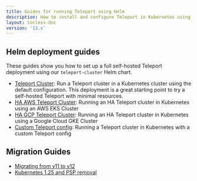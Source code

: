 ```yaml
---
title: Guides for running Teleport using Helm
description: How to install and configure Teleport in Kubernetes using Helm
layout: tocless-doc
version: '13.x'
---
```


## Helm deployment guides

These guides show you how to set up a full self-hosted Teleport deployment using
our `teleport-cluster` Helm chart.

- [Teleport Cluster](/docs/ver/13.x/deploy-a-cluster/helm-deployments/kubernetes-cluster): Run a Teleport cluster in a Kubernetes cluster using
  the default configuration. This deployment is a great starting point to try a self-hosted
  Teleport with minimal resources.
- [HA AWS Teleport Cluster](/docs/ver/13.x/deploy-a-cluster/helm-deployments/aws): Running an HA Teleport cluster in Kubernetes using an AWS EKS Cluster
- [HA GCP Teleport Cluster](/docs/ver/13.x/deploy-a-cluster/helm-deployments/gcp): Running an HA Teleport cluster in Kubernetes using a Google Cloud GKE Cluster
- [Custom Teleport config](/docs/ver/13.x/deploy-a-cluster/helm-deployments/custom): Running a Teleport cluster in Kubernetes with a custom Teleport config

## Migration Guides

- [Migrating from v11 to v12](/docs/ver/13.x/deploy-a-cluster/helm-deployments/migration-v12)
- [Kubernetes 1.25 and PSP removal](/docs/ver/13.x/deploy-a-cluster/helm-deployments/migration-kubernetes-1-25-psp)
